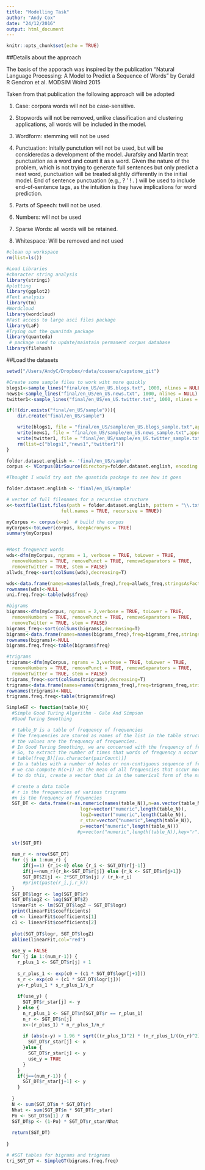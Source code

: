 ```yaml
---
title: "Modelling Task"
author: "Andy Cox"
date: "24/12/2016"
output: html_document
---
```


```r
knitr::opts_chunk$set(echo = TRUE)
```
##Details about the approach

The basis of the apporach was inspired by the publication
"Natural Language Processing: A Model to Predict a Sequence of Words"
by Gerald R Gendron et al.  MODSIM Wolrd 2015

Taken from that publication the following approach will be adopted

1. Case: corpora words will not be case-sensitive.
2. Stopwords will not be removed, unlike classification and clustering applications, all words will be included in the
model.

3. Wordform: stemming will not be used

4. Punctuation: Initally punctution will not be used,  but will be consideredas a development of the model. 
Jurafsky and Martin treat punctuation as a word and count it as a word. Given the nature of
the problem, which is not trying to generate full sentences but only predict a next word, punctuation will be
treated slightly differently in the initial model. End of sentence punctuation (e.g., ? ' ! . ) will be used to
include end-of-sentence tags, as the intuition is they have implications for word prediction.

5. Parts of Speech: twill not be used.

6. Numbers: will not be used

7. Sparse Words: all words will be retained. 

8. Whitespace: Will be removed and not used

```r
#clean up workspace
rm(list=ls())

#Load Libraries
#character string analysis
library(stringi)
#plotting
library(ggplot2)
#Text analysis 
library(tm)
#Wordcloud
library(wordcloud)
#Fast access to large asci files package
library(LaF)
#Trying out the quanitda package
library(quanteda)
 # package used to update/maintain permanent corpus database
library(filehash)
```

##Load the datasets
```r
setwd("/Users/AndyC/Dropbox/rdata/cousera/capstone_git")

#Create some sample files to work wiht more quickly
blogs1<-sample_lines("final/en_US/en_US.blogs.txt", 1000, nlines = NULL)
news1<-sample_lines("final/en_US/en_US.news.txt", 1000, nlines = NULL)
twitter1<-sample_lines("final/en_US/en_US.twitter.txt", 1000, nlines = NULL)

if(!(dir.exists("final/en_US/sample"))){
    dir.create("final/en_US/sample")

    write(blogs1, file = "final/en_US/sample/en_US.blogs_sample.txt",append = FALSE, sep = "/t")
    write(news1, file = "final/en_US/sample/en_US.news_sample.txt",append = FALSE, sep = "/t")
    write(twitter1, file = "final/en_US/sample/en_US.twitter_sample.txt",append = FALSE, sep = "/t")
    rm(list=c("blogs1","news1","twitter1"))
}

folder.dataset.english <- 'final/en_US/sample'
corpus <- VCorpus(DirSource(directory=folder.dataset.english, encoding = "UTF-8"),  readerControl = list(language = "en"))

```



```r


#Thought I would try out the quantida package to see how it goes

folder.dataset.english <- 'final/en_US/sample'

# vector of full filenames for a recursive structure
x<-textfile(list.files(path = folder.dataset.english, pattern = "\\.txt$", 
                    full.names = TRUE, recursive = TRUE))

myCorpus <- corpus(x=x)  # build the corpus
myCorpus<-toLower(corpus, keepAcronyms = TRUE)
summary(myCorpus)


#Most frequenct words
wds<-dfm(myCorpus, ngrams = 1, verbose = TRUE, toLower = TRUE,
  removeNumbers = TRUE, removePunct = TRUE, removeSeparators = TRUE,
  removeTwitter = TRUE, stem = FALSE)
allwds_freq<-sort(colSums(wds),decreasing=T)

wds<-data.frame(names=names(allwds_freq),freq=allwds_freq,stringsAsFactors =FALSE)
rownames(wds)<-NULL
uni.freq.freq<-table(wds$freq)

#bigrams
bigrams<-dfm(myCorpus, ngrams = 2,verbose = TRUE, toLower = TRUE,
  removeNumbers = TRUE, removePunct = TRUE, removeSeparators = TRUE,
  removeTwitter = TRUE, stem = FALSE) 
bigrams_freq<-sort(colSums(bigrams),decreasing=T)
bigrams<-data.frame(names=names(bigrams_freq),freq=bigrams_freq,stringsAsFactors =FALSE)
rownames(bigrams)<-NULL
bigrams.freq.freq<-table(bigrams$freq)

#trigrams
trigrams<-dfm(myCorpus, ngrams = 3,verbose = TRUE, toLower = TRUE,
  removeNumbers = TRUE, removePunct = TRUE, removeSeparators = TRUE,
  removeTwitter = TRUE, stem = FALSE) 
trigrams_freq<-sort(colSums(trigrams),decreasing=T)
trigrams<-data.frame(names=names(trigrams_freq),freq=trigrams_freq,stringsAsFactors =FALSE)
rownames(trigrams)<-NULL
trigrams.freq.freq<-table(trigrams$freq)
```

```r
SimpleGT <- function(table_N){
  #Simple Good Turing Algorithm - Gale And Simpson
  #Good Turing Smoothing

  # table_U is a table of frequency of frequencies
  # The frequencies are stored as names of the list in the table structure
  # the values are the frequency of frequencies.
  # In Good Turing Smoothing, we are concerned with the frequency of frequencies
  # So, to extract the number of times that words of frequency n occur in the training set, we need to do:
  # table(freq_B)[[as.character(pairCount)]]
  # In a tables with a number of holes or non-contiguous sequence of frequency of words,
  # we can compute N(c+1) as the mean of all frequencies that occur more than Nc times
  # to do this, create a vector that is in the numerical form of the names of the table

  # create a data table
  # r is the frequencies of various trigrams
  #n is the frequency of frquencies
  SGT_DT <- data.frame(r=as.numeric(names(table_N)),n=as.vector(table_N),Z=vector("numeric",length(table_N)), 
                           logr=vector("numeric",length(table_N)),
                           logZ=vector("numeric",length(table_N)),
                           r_star=vector("numeric",length(table_N)),
                           p=vector("numeric",length(table_N)))
                          #p=vector("numeric",length(table_N)),key="r")

  str(SGT_DT)
  
  num_r <- nrow(SGT_DT)
  for (j in 1:num_r) {
      if(j==1) {r_i<-0} else {r_i <- SGT_DT$r[j-1]}
      if(j==num_r){r_k<-SGT_DT$r[j]} else {r_k <- SGT_DT$r[j+1]}
      SGT_DT$Z[j] <- 2*SGT_DT$n[j] / (r_k-r_i)
      #print(paste(r_i,j,r_k))
  }
  SGT_DT$logr <- log(SGT_DT$r)
  SGT_DT$logZ <- log(SGT_DT$Z)
  linearFit <- lm(SGT_DT$logZ ~ SGT_DT$logr)
  print(linearFit$coefficients)
  c0 <- linearFit$coefficients[1]
  c1 <- linearFit$coefficients[2]
  
  plot(SGT_DT$logr, SGT_DT$logZ)
  abline(linearFit,col="red")
  
  use_y = FALSE
  for (j in 1:(num_r-1)) {
    r_plus_1 <- SGT_DT$r[j] + 1
    
    s_r_plus_1 <- exp(c0 + (c1 * SGT_DT$logr[j+1]))
    s_r <- exp(c0 + (c1 * SGT_DT$logr[j]))
    y<-r_plus_1 * s_r_plus_1/s_r
    
    if(use_y) {
      SGT_DT$r_star[j] <- y
    } else { 
      n_r_plus_1 <- SGT_DT$n[SGT_DT$r == r_plus_1]
      n_r <- SGT_DT$n[j]
      x<-(r_plus_1) * n_r_plus_1/n_r
      
      if (abs(x-y) > 1.96 * sqrt(((r_plus_1)^2) * (n_r_plus_1/((n_r)^2))*(1+(n_r_plus_1/n_r)))) {
        SGT_DT$r_star[j] <- x
      }else {
        SGT_DT$r_star[j] <- y
        use_y = TRUE
      }
    }
    if(j==(num_r-1)) {
      SGT_DT$r_star[j+1] <- y
    }
        
  }
  N <- sum(SGT_DT$n * SGT_DT$r)
  Nhat <- sum(SGT_DT$n * SGT_DT$r_star)
  Po <- SGT_DT$n[1] / N
  SGT_DT$p <- (1-Po) * SGT_DT$r_star/Nhat
  
  return(SGT_DT)
  
}

# #SGT tables for bigrams and trigrams
tri_SGT_DT <- SimpleGT(bigrams.freq.freq)


```